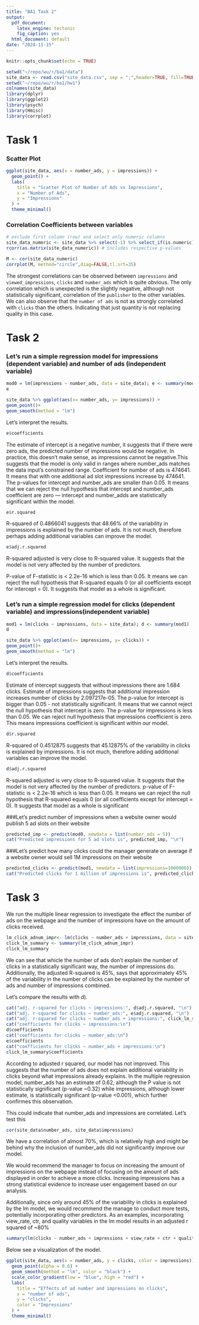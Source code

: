 ```yaml
---
title: "BA1 Task 2"
output:
  pdf_document: 
    latex_engine: tectonic
    fig_caption: yes
  html_document: default
date: "2024-11-15"
---
```


```r
knitr::opts_chunk$set(echo = TRUE)
```

```r
setwd("~/repo/wu/r/ba1/data")
site_data <- read.csv("site_data.csv", sep = ";",header=TRUE, fill=TRUE)
setwd("~/repo/wu/r/ba1/hw1")
colnames(site_data)
library(dplyr)
library(ggplot2)
library(psych)
library(Hmisc)
library(corrplot)
```

# Task 1

### Scatter Plot

```r
ggplot(site_data, aes(x = number_ads, y = impressions)) +
  geom_point() +
  labs(
    title = "Scatter Plot of Number of Ads vs Impressions",
    x = "Number of Ads",
    y = "Impressions"
  ) +
  theme_minimal()
```

### Correlation Coefficients between variables

```r
# exclude first column (row) and select only numeric columns
site_data_numeric <- site_data %>% select(-1) %>% select_if(is.numeric)
rcorr(as.matrix(site_data_numeric)) # includes respective p-values
```


```r
M <- cor(site_data_numeric)
corrplot(M, method="circle",diag=FALSE,tl.srt=35)
```

The strongest correlations can be observed between `impressions` and `viewed_impressions`, `clicks` and `number_ads` which is quite obvious.
The only correlation which is unexpected is the slightly negative, although not statistically significant, correlation of the `publisher` to the other variables.
We can also observe that the `number of ads` is not as strongly correlated with `clicks` than the others. Indicating that just quantity is not replacing quality in this case.

# Task 2

### Let's run a simple regression model for impressions (dependent variable) and number of ads (independent variable)
```r
mod0 = lm(impressions ~ number_ads, data = site_data); e <- summary(mod0)
e

```
```r
site_data %>% ggplot(aes(x= number_ads, y= impressions)) +
geom_point()+
geom_smooth(method = "lm")
```

Let's interpret the results.
```r
e$coefficients
```
The estimate of intercept is a negative number, it suggests that if there were zero ads, the predicted number of impressions would be negative. In practice, this doesn't make sense, as impressions cannot be negative.This suggests that the model is only valid in ranges where number_ads matches the data input's constrained range.
Coefficient for number of ads is 474641. It means that with one additional ad slot impressions increase by 474641. 
The p-values for intercept and number_ads are smaller than 0.05. It means that we can reject the null hypothesis that intercept and number_ads coefficient are zero — intercept and number_adds are statistically significant within the model.
``` r
e$r.squared
```
R-squared of 0.4866041 suggests that 48.66% of the variability in impressions is explained by the number of ads. It is not much, therefore perhaps adding additional variables can improve the model.

```r
e$adj.r.squared
```
R-squared adjusted is very close to R-squared value. It suggests that the model is not very affected by the number of predictors.

P-value of F-statistic is < 2.2e-16 which is less than 0.05. It means we can reject the null hypothesis that R-squared equals 0 (or all coefficients except for intercept = 0). It suggests that model as a whole is significant. 

### Let's run a simple regression model for clicks (dependent variable) and impressions(independent variable)
```r
mod1 = lm(clicks ~ impressions, data = site_data); d <- summary(mod1)
d 
```

```r
site_data %>% ggplot(aes(x= impressions, y= clicks)) +
geom_point()+
geom_smooth(method = "lm")
```
Let's interpret the results.
``` r
d$coefficients
```
Estimate of intercept suggests that without impressions there are 1.684 clicks. 
Estimate of impressions suggests that additional impression increases number of clicks by 2.097217e-05. 
The p-value for intercept is  bigger than 0.05 - not statistically significant. It means that we cannot reject the null hypothesis that intercept is zero. The p-value for impressions is less than 0.05. We can reject null hypothesis that impressions coefficient is zero. This means impressions coefficient is significant within our model.
```r
d$r.squared
```
R-squared of 0.4512875 suggests that 45.12875% of the variability in clicks is explained by impressions. It is not much, therefore adding additional variables can improve the model.
```r
d$adj.r.squared
```
R-squared adjusted is very close to R-squared value. It suggests that the model is not very affected by the number of predictors.
p-value of F-statistic is < 2.2e-16 which is less than 0.05. It means we can reject the null hypothesis that R-squared equals 0 (or all coefficients except for intercept = 0). It suggests that model as a whole is significant 

###Let's predict number of impressions when a website owner would publish 5 ad slots on their website
```r
predicted_imp <- predict(mod0, newdata = list(number_ads = 5))
cat("Predicted impressions for 5 ad slots is", predicted_imp, "\n")
```
###Let's predict how many clicks could the manager generate on average if a website owner would sell 1M impressions on their website
```r
predicted_clicks <- predict(mod1, newdata = list(impressions=1000000))
cat("Predicted clicks for 1 million of impressions is", predicted_clicks, "\n")
```

# Task 3

We run the multiple linear regression to investigate the effect the number of ads on the webpage and the number of impressions have on the amount of clicks received.
```r
lm_click_adnum_impr<- lm(clicks ~ number_ads + impressions, data = site_data)
click_lm_summary <- summary(lm_click_adnum_impr)
click_lm_summary
```
We can see that whicle the number of ads don't explain the number of clicks in a statistically significant way, the number of impressions do. Additionally, the adjusted R-squared is 45%, says that approximately 45% of the variability in the number of clicks can be explained by the number of ads and number of impressions combined.

Let's compare the results with d).
```r
cat("adj. r-squared for clicks ~ impressions:", d$adj.r.squared, "\n")
cat("adj. r-squared for clicks ~ number_ads:", e$adj.r.squared, "\n")
cat("adj. r-squared for clicks ~ number_ads + impressions:", click_lm_summary$adj.r.squared, "\n")
cat("coefficients for clicks ~ impressions:\n")
d$coefficients
cat("coefficients for clicks ~ number_ads:\n")
e$coefficients
cat("coefficients for clicks ~ number_ads + impressions:\n")
click_lm_summary$coefficients
```
According to adjusted r squared, our model has not improved. This suggests that the number of ads does not explain additional variability in clicks beyond what impressions already explains. In the multiple regression model, number_ads has an estimate of 0.62, although the P value is not statistically significant (p-value ~0.32) while impressions, although lower estimate, is statistically significant (p-value <0.001), which further confirmes this observation.

This could indicate that number_ads and impressions are correlated. Let's test this
```r
cor(site_data$number_ads, site_data$impressions)
```
We have a correlation of almost 70%, which is relatively high and might be behind why the inclusion of number_ads did not significantly improve our model.

We would recommend the manager to focus on increasing the amount of impressions on the webpage instead of focusing on the amount of ads displayed in order to achieve a more clicks. Increasing impressions has a strong statistical evidence to increase user engagement based on our analysis.

Additionally, since only around 45% of the variability in clicks is explained by the lm model, we would recommend the manage to conduct more tests, potentially incorporating other predictors. As an examples, incorporating view_rate, ctr, and quality variables in the lm model results in an adjusted r squared of ~80%
```r
summary(lm(clicks ~ number_ads + impressions + view_rate + ctr + quality, data = site_data))$adj.r.squared
```
Below see a visualization of the model.

```r
ggplot(site_data, aes(x = number_ads, y = clicks, color = impressions)) +
  geom_point(alpha = 0.6) +
  geom_smooth(method = "lm", color = "black") +
  scale_color_gradient(low = "blue", high = "red") +
  labs(
    title = "Effects of ad number and impressions on clicks",
    x = "number of ads",
    y = "clicks",
    color = "Impressions"
  ) +
  theme_minimal()

```

